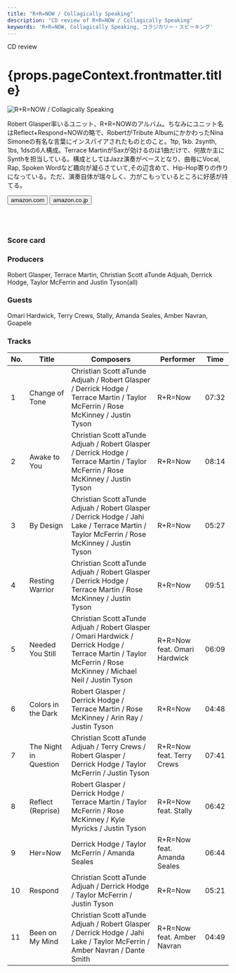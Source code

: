 ```yaml
---
title: "R+R=NOW / Collagically Speaking"
description: "CD review of R+R=NOW / Collagically Speaking"
keywords: 'R+R=NOW, Collagically Speaking, コラジカリー・スピーキング'
---
```





<p className="largeP">CD review</p>
<h1 className="h1--no--margin">{props.pageContext.frontmatter.title}</h1>

<Row  className="image-card-group">
	<Column colMd={"4"} colLg={"4"} noGutterMdLeft="">
       <ImageCard>

![R+R=NOW / Collagically Speaking](../../images/cd/rplusrequalnow1L.jpg) 

</ImageCard>
	</Column>
	<Column colMd={"8"} colLg={"8"} noGutterMdLeft="">
	<p>
	Robert Glasper率いるユニット、R+R=NOWのアルバム。ちなみにユニット名はReflect+Respond=NOWの略で、RobertがTribute AlbumにかかわったNina Simoneの有名な言葉にインスパイアされたものとのこと。1tp, 1kb. 2synth, 1bs, 1dsの6人構成。Terrace MartinがSaxが効けるのは1曲だけで、何故か主にSynthを担当している。構成としてはJazz演奏がベースとなり、曲毎にVocal, Rap, Spoken Wordなど趣向が凝らさていて,その辺含めて、Hip-Hop寄りの作りになっている。ただ、演奏自体が瑞々しく、力がこもっているところに好感が持てる。
	</p>
	<div>
	  <Button href="https://amzn.to/2NWKbcT" kind="primary" size="small" renderIcon={ArrowUpRight24}>
      amazon.com
      </Button>
      <Button href="https://amzn.to/3iwYS4A" kind="secondary" size="small" renderIcon={ArrowUpRight24}>
      amazon.co.jp
      </Button>
	</div>
	<a href="https://geo.music.apple.com/us/album/collagically-speaking-feat-robert-glasper-terrace-martin/1383057057?mt=1&app=music&ls=1&at=11lcug" style="display:inline-block;overflow:hidden;background:url(https://linkmaker.itunes.apple.com/ja-jp/lockup.svg?releaseDate=2018-06-15&kind=album&bubble=apple_music&style=mono-black) no-repeat;width:180px;height:45px;"></a>
	<a href="https://geo.music.apple.com/us/album/collagically-speaking-feat-robert-glasper-terrace-martin/1383057057?app=itunes&at=11lcug" style="display:inline-block;overflow:hidden;background:url(https://linkmaker.itunes.apple.com/ja-jp/badge-lrg.svg?releaseDate=2018-06-15&kind=album&bubble=itunes_music) no-repeat;width:140px;height:45px;"></a>
	</Column>
</Row>
<Row >
	<Column colMd={"4"} colLg={"4"} noGutterMdLeft="">
<div>
    <h3>Score card</h3>
	<SliderJS1 value="5" />
    <SliderJS2 value="1" />
	<SliderJS3 value="1" />
    <SliderJS4 value="8" />
</div>
</Column>
<Column colMd={"8"} colLg={"8"} noGutterMdLeft="">
<div>
<h3>Producers</h3>
<p>
Robert Glasper, Terrace Martin, Christian Scott aTunde Adjuah, Derrick Hodge, Taylor McFerrin and Justin Tyson(all)
</p>
<h3>Guests</h3>
<p>
Omari Hardwick, Terry Crews, Stally, Amanda Seales, Amber Navran, Goapele
</p>
</div>
</Column>
</Row>

<h3>Tracks</h3>

| No. |	 Title                |	 Composers                                                                                                                                                       |	 Performer                  | Time	|
| --- |	--------------------- | ---------------------------------------------------------------------------------------------------------------------------------------------------------------- | ---------------------------- | ----- |
| 1	  |	Change of Tone        | Christian Scott aTunde Adjuah / Robert Glasper / Derrick Hodge / Terrace Martin / Taylor McFerrin / Rose McKinney / Justin Tyson                                 | R+R=Now                     	| 07:32 |
| 2	  |	Awake to You          | Christian Scott aTunde Adjuah / Robert Glasper / Derrick Hodge / Terrace Martin / Taylor McFerrin / Rose McKinney / Justin Tyson                                 | R+R=Now                     	| 08:14 |
| 3	  |	By Design             | Christian Scott aTunde Adjuah / Robert Glasper / Derrick Hodge / Jahi Lake / Terrace Martin / Taylor McFerrin / Rose McKinney / Justin Tyson                     | R+R=Now                     	| 05:27 |
| 4	  |	Resting Warrior       | Christian Scott aTunde Adjuah / Robert Glasper / Derrick Hodge / Terrace Martin / Rose McKinney / Justin Tyson                                                   | R+R=Now                     	| 09:51 |
| 5	  |	Needed You Still      | Christian Scott aTunde Adjuah / Robert Glasper / Omari Hardwick / Derrick Hodge / Terrace Martin / Taylor McFerrin / Rose McKinney / Michael Neil / Justin Tyson | R+R=Now feat. Omari Hardwick	| 06:09 |
| 6	  |	Colors in the Dark    | Robert Glasper / Derrick Hodge / Terrace Martin / Rose McKinney / Arin Ray / Justin Tyson                                                                        | R+R=Now                     	| 04:48 |
| 7	  |	The Night in Question | Christian Scott aTunde Adjuah / Terry Crews / Robert Glasper / Derrick Hodge / Taylor McFerrin / Justin Tyson                                                    | R+R=Now feat. Terry Crews   	| 07:41 |
| 8	  |	Reflect (Reprise)     | Robert Glasper / Derrick Hodge / Terrace Martin / Taylor McFerrin / Rose McKinney / Kyle Myricks / Justin Tyson                                                  | R+R=Now feat. Stally        	| 06:42 |
| 9	  |	Her=Now               | Derrick Hodge / Taylor McFerrin / Amanda Seales                                                                                                                  | R+R=Now feat. Amanda Seales 	| 06:44 |
| 10  |	Respond               | Christian Scott aTunde Adjuah / Derrick Hodge / Taylor McFerrin / Justin Tyson                                                                                   | R+R=Now                     	| 05:21 |
| 11  |	Been on My Mind       | Christian Scott aTunde Adjuah / Robert Glasper / Derrick Hodge / Jahi Lake / Taylor McFerrin / Amber Navran / Dante Smith                                        | R+R=Now feat. Amber Navran  	| 04:49 |
